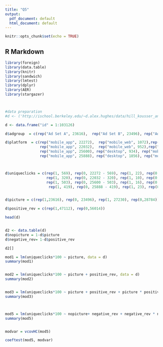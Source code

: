---
title: "Q5"
output:
  pdf_document: default
  html_document: default
---

```{r setup, include=FALSE}
knitr::opts_chunk$set(echo = TRUE)
```

## R Markdown



```{r}
library(foreign)
library(data.table)
library(knitr)
library(sandwich)
library(lmtest)
library(dplyr)
library(AER)
library(stargazer)



#data preparation
#d <- ('http://ischool.berkeley.edu/~d.alex.hughes/data/hill_kousser_analysisFile.csv')

d <- data.frame("id" = 1:103126)

d$adgroup  = c(rep("Ad Set A", 23616),  rep("Ad Set B", 23496), rep("Ad Set C", 27230), rep("Ad Set D", 28784))

d$platform  = c(rep("mobile_app", 22272),  rep("mobile_web", 1072),rep("desktop", 272), 
                rep("mobile_app", 22032),  rep("mobile_web", 952),rep("desktop", 512),
                rep("mobile_app", 25600), rep("desktop", 934), rep("mobile_web", 696),
                rep("mobile_app", 25888), rep("desktop", 1856), rep("mobile_web", 1040))



d$uniqueclicks = c(rep(1, 569), rep(0, 22272 - 569), rep(1, 22), rep(0, 1072-22), rep(1,9), rep(0,272-9),
                   rep(1, 320), rep(0, 22032 - 320), rep(1, 10), rep(0, 952-10), rep(1,3), rep(0,512-3),
                   rep(1, 503), rep(0, 25600 - 503), rep(1, 16), rep(0, 934-16), rep(1,15), rep(0,696-15),
                    rep(1, 419), rep(0, 25888 - 419), rep(1, 23), rep(0, 1856-23), rep(1,14), rep(0,1040-14))


d$picture = c(rep(1,23616), rep(0, 23496), rep(1, 27230), rep(0,28784))

d$positive_rev = c(rep(1,47112), rep(0,56014))

head(d)



```



```{r}

d2 <- data.table(d)
d$nopicture = 1-d$picture
d$negative_rev= 1-d$positive_rev

d2[]

mod1 = lm(uniqueclicks*100 ~ picture, data = d)
summary(mod1)


mod2 = lm(uniqueclicks*100 ~ picture + positive_rev, data = d)
summary(mod2)


mod3 = lm(uniqueclicks*100 ~ picture + positive_rev + picture * positive_rev, data = d)
summary(mod3)



mod5 = lm(uniqueclicks*100 ~ nopicture+ negative_rev + negative_rev * nopicture, data = d)
summary(mod5)


modvar = vcovHC(mod5)

coeftest(mod5, modvar)

```
